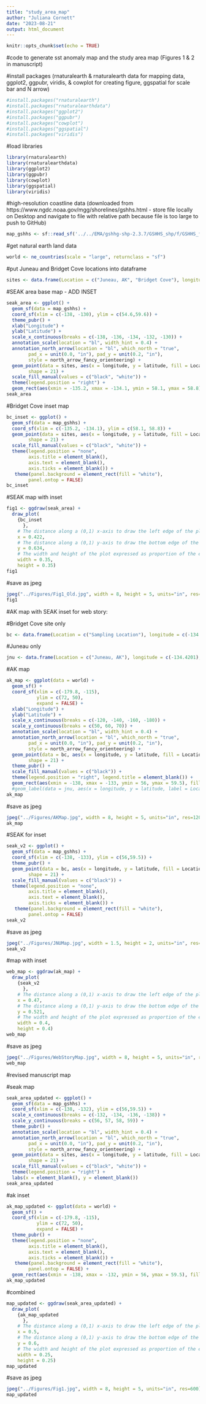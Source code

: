 ```yaml
---
title: "study_area_map"
author: "Juliana Cornett"
date: "2023-08-21"
output: html_document
---
```


```r
knitr::opts_chunk$set(echo = TRUE)
```

#code to generate sst anomaly map and the study area map (Figures 1 & 2 in manuscript)

#install packages (rnaturalearth & rnaturalearth data for mapping data, ggplot2, ggpubr, viridis, & cowplot for creating figure, ggspatial for scale bar and N arrow)

```r
#install.packages("rnaturalearth")
#install.packages("rnaturalearthdata")
#install.packages("ggplot2")
#install.packages("ggpubr")
#install.packages("cowplot")
#install.packages("ggspatial")
#install.packages("viridis")
```

#load libraries 

```r
library(rnaturalearth)
library(rnaturalearthdata)
library(ggplot2)
library(ggpubr)
library(cowplot)
library(ggspatial)
library(viridis)
```

#high-resolution coastline data (downloaded from https://www.ngdc.noaa.gov/mgg/shorelines/gshhs.html - store file locally on Desktop and navigate to file with relative path because file is too large to push to GitHub)

```r
map_gshhs <- sf::read_sf('../../EMA/gshhg-shp-2.3.7/GSHHS_shp/f/GSHHS_f_L1.shp') 
```

#get natural earth land data

```r
world <- ne_countries(scale = "large", returnclass = "sf")
```

#put Juneau and Bridget Cove locations into dataframe

```r
sites <- data.frame(Location = c("Juneau, AK", "Bridget Cove"), longitude = c(-134.4201, -134.9488), latitude = c(58.3005, 58.6338))
```

#SEAK area base map - ADD INSET

```r
seak_area <- ggplot() +
  geom_sf(data = map_gshhs) + 
  coord_sf(xlim = c(-138, -130), ylim = c(54.6,59.6)) + 
  theme_pubr() +
  xlab("Longitude") +
  ylab("Latitude") +
  scale_x_continuous(breaks = c(-138, -136, -134, -132, -130)) +
  annotation_scale(location = "bl", width_hint = 0.4) +
  annotation_north_arrow(location = "bl", which_north = "true", 
        pad_x = unit(0.0, "in"), pad_y = unit(0.2, "in"),
        style = north_arrow_fancy_orienteering) + 
  geom_point(data = sites, aes(x = longitude, y = latitude, fill = Location), size = 5, 
        shape = 21) +
  scale_fill_manual(values = c("black", "white")) +
  theme(legend.position = "right") + 
  geom_rect(aes(xmin = -135.2, xmax = -134.1, ymin = 58.1, ymax = 58.8), fill = "transparent", color = "black") 
seak_area
```

#Bridget Cove inset map 

```r
bc_inset <- ggplot() +
  geom_sf(data = map_gshhs) + 
  coord_sf(xlim = c(-135.2, -134.1), ylim = c(58.1, 58.8)) + 
  geom_point(data = sites, aes(x = longitude, y = latitude, fill = Location), size = 5, 
        shape = 21) +
  scale_fill_manual(values = c("black", "white")) +
  theme(legend.position = "none",
        axis.title = element_blank(),
        axis.text = element_blank(),
        axis.ticks = element_blank()) +
   theme(panel.background = element_rect(fill = "white"),
        panel.ontop = FALSE)
bc_inset
```

#SEAK map with inset

```r
fig1 <- ggdraw(seak_area) +
  draw_plot(
    {bc_inset
      },
    # The distance along a (0,1) x-axis to draw the left edge of the plot
    x = 0.422, 
    # The distance along a (0,1) y-axis to draw the bottom edge of the plot
    y = 0.634,
    # The width and height of the plot expressed as proportion of the entire ggdraw object
    width = 0.35, 
    height = 0.35) 
fig1
```

#save as jpeg

```r
jpeg("../Figures/Fig1_Old.jpg", width = 8, height = 5, units="in", res=600)
fig1
```

#AK map with SEAK inset for web story:

#Bridget Cove site only

```r
bc <- data.frame(Location = c("Sampling Location"), longitude = c(-134.9488), latitude = c(58.6338))
```

#Juneau only

```r
jnu <- data.frame(Location = c("Juneau, AK"), longitude = c(-134.4201), latitude = c(58.3005))
```

#AK map

```r
ak_map <- ggplot(data = world) +
  geom_sf() +
  coord_sf(xlim = c(-179.8, -115),
           ylim = c(72, 50),
           expand = FALSE) +
  xlab("Longitude") +
  ylab("Latitude") +
  scale_x_continuous(breaks = c(-120, -140, -160, -180)) +
  scale_y_continuous(breaks = c(50, 60, 70)) + 
  annotation_scale(location = "bl", width_hint = 0.4) +
  annotation_north_arrow(location = "bl", which_north = "true", 
        pad_x = unit(0.0, "in"), pad_y = unit(0.2, "in"),
        style = north_arrow_fancy_orienteering) + 
  geom_point(data = bc, aes(x = longitude, y = latitude, fill = Location), size = 3, 
        shape = 21) +
  theme_pubr() +
  scale_fill_manual(values = c("black")) +
  theme(legend.position = "right", legend.title = element_blank()) + 
  geom_rect(aes(xmin = -138, xmax = -133, ymin = 56, ymax = 59.5), fill = "transparent", color = "black") 
  #geom_label(data = jnu, aes(x = longitude, y = latitude, label = Location, hjust = -0.1, vjust = 0.1), size = 3) 
ak_map
```

#save as jpeg

```r
jpeg("../Figures/AKMap.jpg", width = 8, height = 5, units="in", res=1200)
ak_map
```

#SEAK for inset

```r
seak_v2 <- ggplot() +
  geom_sf(data = map_gshhs) + 
  coord_sf(xlim = c(-138, -133), ylim = c(56,59.5)) + 
  theme_pubr() +
  geom_point(data = bc, aes(x = longitude, y = latitude, fill = Location), size = 3, 
        shape = 21) +
  scale_fill_manual(values = c("black")) +
  theme(legend.position = "none",
        axis.title = element_blank(),
        axis.text = element_blank(),
        axis.ticks = element_blank()) +
   theme(panel.background = element_rect(fill = "white"),
        panel.ontop = FALSE)
seak_v2
```

#save as jpeg

```r
jpeg("../Figures/JNUMap.jpg", width = 1.5, height = 2, units="in", res=1200)
seak_v2
```

#map with inset

```r
web_map <- ggdraw(ak_map) +
  draw_plot(
    {seak_v2
      },
    # The distance along a (0,1) x-axis to draw the left edge of the plot
    x = 0.47, 
    # The distance along a (0,1) y-axis to draw the bottom edge of the plot
    y = 0.521,
    # The width and height of the plot expressed as proportion of the entire ggdraw object
    width = 0.4, 
    height = 0.4) 
web_map
```

#save as jpeg

```r
jpeg("../Figures/WebStoryMap.jpg", width = 8, height = 5, units="in", res=600)
web_map
```

#revised manuscript map

#seak map

```r
seak_area_updated <- ggplot() +
  geom_sf(data = map_gshhs) + 
  coord_sf(xlim = c(-138, -132), ylim = c(56,59.5)) + 
  scale_x_continuous(breaks = c(-132, -134, -136, -138)) +
  scale_y_continuous(breaks = c(56, 57, 58, 59)) + 
  theme_pubr() +
  annotation_scale(location = "bl", width_hint = 0.4) +
  annotation_north_arrow(location = "bl", which_north = "true", 
        pad_x = unit(0.0, "in"), pad_y = unit(0.2, "in"),
        style = north_arrow_fancy_orienteering) + 
  geom_point(data = sites, aes(x = longitude, y = latitude, fill = Location), size = 5, 
        shape = 21) +
  scale_fill_manual(values = c("black", "white")) +
  theme(legend.position = "right") +
  labs(x = element_blank(), y = element_blank())
seak_area_updated
```

#ak inset

```r
ak_map_updated <- ggplot(data = world) +
  geom_sf() +
  coord_sf(xlim = c(-179.8, -115),
           ylim = c(72, 50),
           expand = FALSE) +
  theme_pubr() +
  theme(legend.position = "none",
        axis.title = element_blank(),
        axis.text = element_blank(),
        axis.ticks = element_blank()) +
   theme(panel.background = element_rect(fill = "white"),
        panel.ontop = FALSE) +
  geom_rect(aes(xmin = -138, xmax = -132, ymin = 56, ymax = 59.5), fill = "transparent", color = "black", size = 1) 
ak_map_updated
```

#combined

```r
map_updated <- ggdraw(seak_area_updated) +
  draw_plot(
    {ak_map_updated
      },
    # The distance along a (0,1) x-axis to draw the left edge of the plot
    x = 0.5, 
    # The distance along a (0,1) y-axis to draw the bottom edge of the plot
    y = 0.6,
    # The width and height of the plot expressed as proportion of the entire ggdraw object
    width = 0.25, 
    height = 0.25) 
map_updated
```

#save as jpeg

```r
jpeg("../Figures/Fig1.jpg", width = 8, height = 5, units="in", res=600)
map_updated
```
